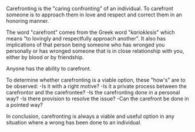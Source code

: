 {{notability}}
{{references}}

Carefronting is the "caring confronting" of an individual. To carefront someone is to approach them in love and respect and correct them in an honoring manner.

The word "carefront" comes from the Greek word "''karioklesis''" which means "to lovingly and respectfully approach another". It also has implications of that person being someone who has wronged you personally or has wronged someone that is in close relationship with you, either by blood or by friendship.

Anyone has the ability to carefront.

To determine whether carefronting is a viable option, these "how's" are to be observed: 
-Is it with a right motive?
-Is it a private process between the carefrontor and the carefrontee?
-Is the carefronting done in a personal way?
-Is there provision to resolve the issue?
-Can the carefront be done in a pointed way?

In conclusion, carefronting is always a viable and useful option in any situation where a wrong has been done to an individual.